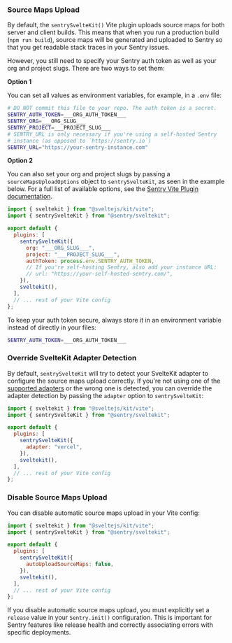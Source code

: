 ### Source Maps Upload

By default, the `sentrySvelteKit()` Vite plugin uploads source maps for both server and client builds. This means that when you run a production build (`npm run build`), source maps will be generated and uploaded to Sentry so that you get readable stack traces in your Sentry issues.

However, you still need to specify your Sentry auth token as well as your org and project slugs.
There are two ways to set them:

**Option 1**

You can set all values as environment variables, for example, in a `.env` file:

<OrgAuthTokenNote />

```bash {filename: .env}
# DO NOT commit this file to your repo. The auth token is a secret.
SENTRY_AUTH_TOKEN=___ORG_AUTH_TOKEN___
SENTRY_ORG=___ORG_SLUG___
SENTRY_PROJECT=___PROJECT_SLUG___
# SENTRY_URL is only necessary if you're using a self-hosted Sentry
# instance (as opposed to `https://sentry.io`)
SENTRY_URL="https://your-sentry-instance.com"
```

**Option 2**

You can also set your org and project slugs by passing a `sourceMapsUploadOptions` object to `sentrySvelteKit`, as seen in the example below. For a full list of available options, see the [Sentry Vite Plugin documentation](https://www.npmjs.com/package/@sentry/vite-plugin#options).

```javascript {filename:vite.config.(js|ts)} {6-12}
import { sveltekit } from "@sveltejs/kit/vite";
import { sentrySvelteKit } from "@sentry/sveltekit";

export default {
  plugins: [
    sentrySvelteKit({
      org: "___ORG_SLUG___",
      project: "___PROJECT_SLUG___",
      authToken: process.env.SENTRY_AUTH_TOKEN,
      // If you're self-hosting Sentry, also add your instance URL:
      // url: "https://your-self-hosted-sentry.com/",
    }),
    sveltekit(),
  ],
  // ... rest of your Vite config
};
```

To keep your auth token secure, always store it in an environment variable instead of directly in your files:

<OrgAuthTokenNote />

```bash {filename:.env}
SENTRY_AUTH_TOKEN=___ORG_AUTH_TOKEN___
```

### Override SvelteKit Adapter Detection

By default, `sentrySvelteKit` will try to detect your SvelteKit adapter to configure the source maps upload correctly. If you're not using one of the [supported adapters](/platforms/javascript/guides/sveltekit) or the wrong one is detected, you can override the adapter detection by passing the `adapter` option to `sentrySvelteKit`:

```javascript {filename:vite.config.(js|ts)} {7}
import { sveltekit } from "@sveltejs/kit/vite";
import { sentrySvelteKit } from "@sentry/sveltekit";

export default {
  plugins: [
    sentrySvelteKit({
      adapter: "vercel",
    }),
    sveltekit(),
  ],
  // ... rest of your Vite config
};
```

### Disable Source Maps Upload

You can disable automatic source maps upload in your Vite config:

```javascript {filename:vite.config.(js|ts)} {7}
import { sveltekit } from "@sveltejs/kit/vite";
import { sentrySvelteKit } from "@sentry/sveltekit";

export default {
  plugins: [
    sentrySvelteKit({
      autoUploadSourceMaps: false,
    }),
    sveltekit(),
  ],
  // ... rest of your Vite config
};
```

If you disable automatic source maps upload, you must explicitly set a `release` value in your `Sentry.init()` configuration. This is important for Sentry features like release health and correctly associating errors with specific deployments.
